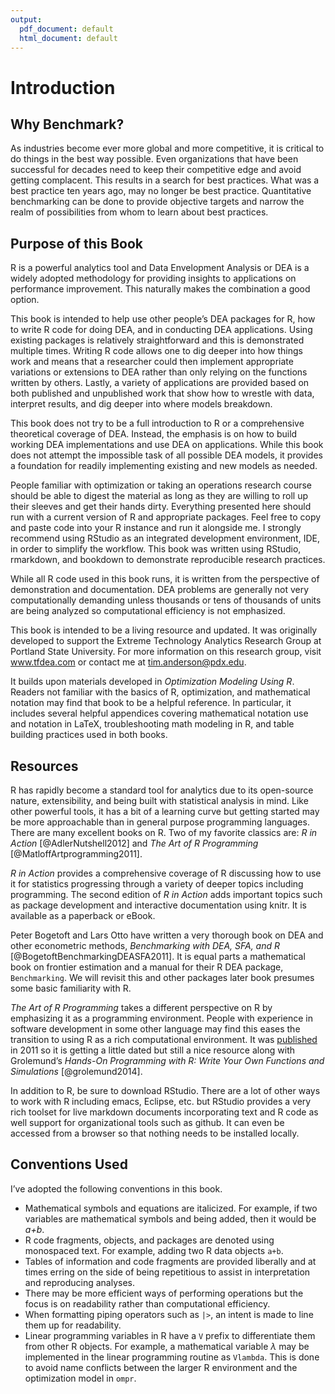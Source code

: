 ```yaml
---
output:
  pdf_document: default
  html_document: default
---
```

\mainmatter

# Introduction

## Why Benchmark?

As industries become ever more global and more competitive, it is critical to do things in the best way possible. Even organizations that have been successful for decades need to keep their competitive edge and avoid getting complacent. This results in a search for best practices. What was a best practice ten years ago, may no longer be best practice. \index{Benchmarking} Quantitative benchmarking can be done to provide objective targets and narrow the realm of possibilities from whom to learn about best practices.

## Purpose of this Book

R is a powerful analytics tool and \index{Data envelopment analysis|(} \index{DEA|see{Data envelopment analysis}} Data Envelopment Analysis or DEA is a widely adopted methodology for providing insights to applications on performance improvement. This naturally makes the combination a good option.

This book is intended to help use other people's DEA packages for R, how to write R code for doing DEA, and in conducting DEA applications. Using existing packages is relatively straightforward and this is demonstrated multiple times. Writing R code allows one to dig deeper into how things work and means that a researcher could then implement appropriate variations or extensions to DEA rather than only relying on the functions written by others. Lastly, a variety of applications are provided based on both published and unpublished work that show how to wrestle with data, interpret results, and dig deeper into where models breakdown.

This book does not try to be a full introduction to R or a comprehensive theoretical coverage of DEA. Instead, the emphasis is on how to build working DEA implementations and use DEA on applications. While this book does not attempt the impossible task of all possible DEA models, it provides a foundation for readily implementing existing and new models as needed.

People familiar with \index{Optimization} optimization or taking an \index{Operations research} operations research course should be able to digest the material as long as they are willing to roll up their sleeves and get their hands dirty. Everything presented here should run with a current version of R and appropriate packages. Feel free to copy and paste code into your R instance and run it alongside me. I strongly recommend using \index{RStudio} RStudio as an integrated development environment, IDE, in order to simplify the workflow. This book was written using RStudio, \index{RMarkdown} rmarkdown, and bookdown to demonstrate reproducible research practices.

While all R code used in this book runs, it is written from the perspective of demonstration and documentation. DEA problems are generally not very computationally demanding unless thousands or tens of thousands of units are being analyzed so computational efficiency is not emphasized.

This book is intended to be a living resource and updated. It was originally developed to support the Extreme Technology Analytics Research Group at Portland State University. For more information on this research group, visit [www.tfdea.com](https://www.tfdea.com) or contact me at [tim.anderson\@pdx.edu](mailto:tim.anderson@pdx.edu){.email}.

\index{Data envelopment analysis|)}

It builds upon materials developed in *Optimization Modeling Using R*. Readers not familiar with the basics of R, optimization, and mathematical notation may find that book to be a helpful reference. In particular, it includes several helpful appendices covering mathematical notation use and notation in \index{LaTeX} LaTeX, troubleshooting math modeling in R, and table building practices used in both books.

## Resources

R has rapidly become a standard tool for analytics due to its open-source nature, extensibility, and being built with statistical analysis in mind. Like other powerful tools, it has a bit of a learning curve but getting started may be more approachable than in general purpose programming languages. There are many excellent books on R. Two of my favorite classics are: *R in Action* [@AdlerNutshell2012] and *The Art of R Programming* [@MatloffArtprogramming2011].

*R in Action* provides a comprehensive coverage of R discussing how to use it for statistics progressing through a variety of deeper topics including programming. The second edition of *R in Action* adds important topics such as package development and interactive documentation using knitr. It is available as a paperback or eBook.

Peter Bogetoft and Lars Otto have written a very thorough book on DEA and other econometric methods, *Benchmarking with DEA, SFA, and R* [@BogetoftBenchmarkingDEASFA2011]. It is equal parts a mathematical book on frontier estimation and a manual for their R DEA package, `Benchmarking`. We will revisit this and other packages later book presumes some basic familiarity with R.

*The Art of R Programming* takes a different perspective on R by emphasizing it as a programming environment. People with experience in software development in some other language may find this eases the transition to using R as a rich computational environment. It was [published](http://shop.oreilly.com/product/9781593273842.do) in 2011 so it is getting a little dated but still a nice resource along with Grolemund's *Hands-On Programming with R: Write Your Own Functions and Simulations* [@grolemund2014].

In addition to R, be sure to download RStudio. There are a lot of other ways to work with R including emacs, Eclipse, etc. but RStudio provides a very rich toolset for live markdown documents incorporating text and R code as well support for organizational tools such as github. It can even be accessed from a browser so that nothing needs to be installed locally.

## Conventions Used

I've adopted the following conventions \index{Conventions} in this book.

-   Mathematical symbols and equations are italicized. For example, if two variables are mathematical symbols and being added, then it would be *a+b*.
-   R code fragments, objects, and packages are denoted using monospaced text. For example, adding two R data objects `a+b`.
-   Tables of information and code fragments are provided liberally and at times erring on the side of being repetitious to assist in interpretation and reproducing analyses.
-   There may be more efficient ways of performing operations but the focus is on readability rather than computational efficiency.
-   When formatting piping \index{Piping} operators such as `|>`, an intent is made to line them up for readability.
-   Linear programming variables in R have a `V` prefix to differentiate them from other R objects. For example, a mathematical variable $\lambda$ may be implemented in the linear programming routine as `Vlambda`. This is done to avoid name conflicts between the larger R environment and the optimization model in `ompr`.
